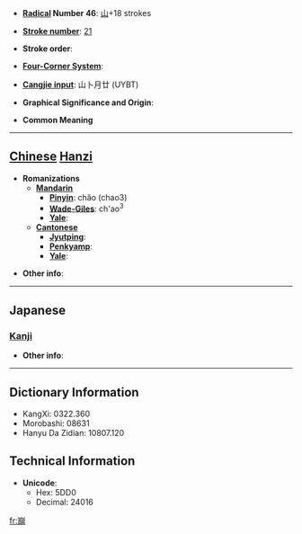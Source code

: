 * '''[[Wiktionary:Chinese radical index| Radical]] Number 46''': [[Wiktionary:Chinese radical index 山|山]]+18 strokes

* '''[[Wiktionary:Chinese total strokes index|Stroke number]]''': [[Wiktionary:Chinese total strokes index 21|21]]

* '''Stroke order''': 

* '''[[Wiktionary:Chinese four corner index|Four-Corner System]]''': 

* '''[[Wiktionary:Chinese Cangjie index|Cangjie input]]''': 山卜月廿 (UYBT)

* '''Graphical Significance and Origin''': 

* '''Common Meaning'''

----

== [[Chinese]] [[Hanzi]] ==

* '''Romanizations'''
** '''[[Mandarin]]'''
*** '''[[Pinyin]]''': chǎo (chao3)
*** '''[[Wade-Giles]]''': ch'ao<sup>3</sup>
*** '''[[Yale]]''': 
** '''[[Cantonese]]'''
*** '''[[Jyutping]]''':
*** '''[[Penkyamp]]''': 
*** '''[[Yale]]''': 

* '''Other info''': 

----

==Japanese==
===[[Kanji]]===
{{kanji|on readings=[[ちょう]] (chō)|kun readings=[[やまのさま]] (yamanosama)}}

* '''Other info''':  

----

== Dictionary Information ==

* KangXi: 0322.360
* Morobashi: 08631
* Hanyu Da Zidian: 10807.120

== Technical Information ==

* '''Unicode''':
** Hex: 5DD0
** Decimal: 24016

[[fr:巐]]